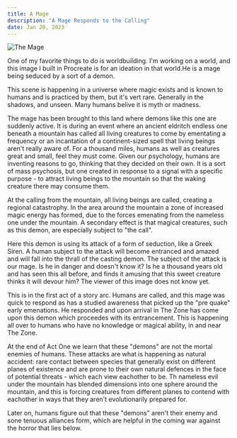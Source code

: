 ```yaml
---
title: A Mage
description: "A Mage Responds to the Calling"
date: Jan 20, 2023
---
```



![The Mage](/images/the-calling/mage.jpg) 

One of my favorite things to do is worldbuilding.  I'm working on a world, and this image I built in Procreate is for an ideation in that world.He is a mage being seduced by a sort of a demon.  
 
This scene is happening in a universe where magic exists and is known to humans and is practiced by them, but it's vert rare.  Generally in the shadows, and unseen.  Many humans belive it is myth or madness.  

The mage has been brought to this land where demons like this one are suddenly active.  It is during an event where an ancient eldritch endless one beneath a mountain has called all living creatures to come by ementating a frequency or an incantation of a continent-sized spell that living beings aren't really aware of.  For a thousand miles, humans as well as creatures great and small, feel they must come.  Given our psychology, humans are inventing reasons to go, thinking that they decided on their own.  It is a sort of mass psychosis, but one created in response to a signal with a specific purpose - to attract living beings to the mountain so that the waking creature there may consume them.  
 
At the calling from the mountain, all living beings are called, creating a regional catastrophy.  In the area around the mountain a zone of increased magic energy has formed, due to the forces emenating from the nameless one under the mountain.   A secondary effect is that magical creatures, such as this demon, are especially subject to "the call".  

Here this demon is using its attack of a form of seduction, like a Greek Siren.  A human subject to the attack will become entranced and amazed and will fall into the thrall of the casting demon.  The subject of the attack is our mage.  Is he in danger and doesn't know it?  Is he a thousand years old and has seen this all before, and finds it amusing that this sweet creature thinks it will devour him?  The viewer of this image does not know yet.

This is in the first act of a story arc.  Humans are called, and this mage was quick to respond as has a studied awareness that picked up the "pre quake" early emenations.  He responded and upon arrival in The Zone has come upon this demon which proceedes with its entrancement.  This is happening all over to humans who have no knowledge or magical ability, in and near The Zone.      

At the end of Act One we learn that these "demons" are not the mortal enemies of humans.  These attacks are what is happening as natural accident: rare contact between species that generally exist on different planes of existence and are prone to their own natural defences in the face of potential threats - which each view eachother to be.  Th nameless evil under the mountain has blended dimensions into one sphere around the mountain, and this is forcing creatures from different planes to contend with eachother in ways that they aren't evolutionarily prepared for.  

Later on, humans figure out that these "demons" aren't their enemy and sone tenuous alliances form, which are helpful in the coming war against the horror that lies below.
